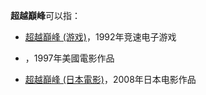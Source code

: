 '''超越巔峰'''可以指：
* [[超越巔峰_(游戏)|超越巔峰 (游戏)]]，1992年竞速电子游戏
* {{le|超越巔峰 (美國電影)|Into Thin Air: Death on Everest}}，1997年美國電影作品
* [[超越巔峰_(日本電影)|超越巔峰 (日本電影)]]，2008年日本电影作品

{{Disambig|cat=四字作品消歧义}}